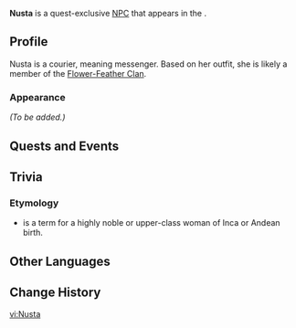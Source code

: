 {{Character Infobox
|type             = Quest NPC
|image            = NPC Nusta.png
|realname         = <!-- Optional, if different from in-game name -->
|deceased         = <!-- Past (for deceased prior to events of the game) or free response -->
|region           = Natlan
|location         = Natlan
|affiliation      = Flower-Feather Clan
|title            = 

|ancestry         = <!-- Clan/family -->
|father           = 
|mother           = 
|spouse           = 
|sibling          = 
|child            = 
|relative         = 

|voiceEN          = 
|voiceCN          = 
|voiceJP          = 
|voiceKR          = 
}}
'''Nusta''' is a quest-exclusive [[NPC]] that appears in the {{Quest|The Surging Darkness}}.
<!--
==Location==
{{subst:#tag:gallery|
NPC Location {{subst:#titleparts:{{subst:PAGENAME}}}}.png{{subst:!}}{{subst:#titleparts:{{subst:PAGENAME}}}}'s location
NPC Location {{subst:#titleparts:{{subst:PAGENAME}}}} Context.png{{subst:!}}Additional context
}}
-->
==Profile==
Nusta is a courier, meaning messenger. Based on her outfit, she is likely a member of the [[Flower-Feather Clan]]. 

===Appearance===
<!--Keep appearance section short and concise. Limit to 2 paragraphs with 3-4 sentences each.-->
''(To be added.)''

==Quests and Events==
{{Quests and Events}}
<!--
==Idle Quotes==
{{Dialogue Start}}
:{{DIcon|Idle}} {{Tx}}
::{{A|VO {{subst:#titleparts:{{subst:PAGENAME}}}} 01.ogg}} "{{Tx}}"
{{Dialogue End}}

==Dialogue==
{{Dialogue Start}}
:'''{{subst:#titleparts:{{subst:PAGENAME}}}}:''' 
:{{DIcon}}
{{Dialogue End}}

==Event Dialogue==
===Event Name===
{{Dialogue Start}}
:'''{{subst:#titleparts:{{subst:PAGENAME}}}}:'''
{{Dialogue End}}
-->
==Trivia==

=== Etymology ===

* {{W|Ñusta}} is a term for a highly noble or upper-class woman of Inca or Andean birth.

==Other Languages==
{{Other Languages|default_hidden=1
|en      = Nusta
|zhs     = 努斯妲
|zhs_rm  = Nǔsīdá
|zht     = 努斯妲
|zht_rm  = Nǔsīdá
|ja      = ヌスタ
|ja_rm   = Nusuta
|ko      = 누스타
|es      = Ñusta
|fr      = Nusta
|ru      = Нуста
|th      = Nusta
|vi      = Nusta
|de      = Nusta
|id      = Nusta
|pt      = Nusta
|tr      = Nusta
|it      = Nusta
}}

==Change History==
{{Change History|5.1}}
<!--
==References==
{{Reflist}}
-->

[[vi:Nusta]]